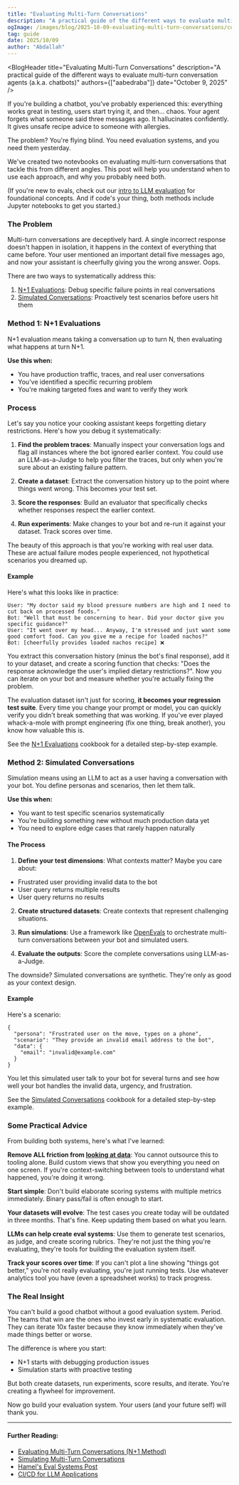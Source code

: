 ```yaml
---
title: "Evaluating Multi-Turn Conversations"
description: "A practical guide of the different ways to evaluate multi-turn conversation agents (a.k.a. chatbots)"
ogImage: /images/blog/2025-10-09-evaluating-multi-turn-conversations/conversational-evals.png
tag: guide
date: 2025/10/09
author: "Abdallah"
---
```



<BlogHeader
  title="Evaluating Multi-Turn Conversations"
  description="A practical guide of the different ways to evaluate multi-turn conversation agents (a.k.a. chatbots)"
  authors={["aabedraba"]}
  date="October 9, 2025"
/>

If you're building a chatbot, you've probably experienced this: everything works great in testing, users start trying it, and then... chaos. Your agent forgets what someone said three messages ago. It hallucinates confidently. It gives unsafe recipe advice to someone with allergies.

The problem? You're flying blind. You need evaluation systems, and you need them yesterday.

We've created two notevbooks on evaluating multi-turn conversations that tackle this from different angles. This post will help you understand when to use each approach, and why you probably need both.

(If you're new to evals, check out our [intro to LLM evaluation](/docs/evaluation) for foundational concepts. And if code's your thing, both methods include Jupyter notebooks to get you started.)

### The Problem

Multi-turn conversations are deceptively hard. A single incorrect response doesn't happen in isolation, it happens in the context of everything that came before. Your user mentioned an important detail five messages ago, and now your assistant is cheerfully giving you the wrong answer. Oops.

There are two ways to systematically address this:

1. [N+1 Evaluations](/guides/cookbook/example_evaluating_multi_turn_conversations): Debug specific failure points in real conversations
2. [Simulated Conversations](/guides/cookbook/example_simulated_multi_turn_conversations): Proactively test scenarios before users hit them

### Method 1: N+1 Evaluations

N+1 evaluation means taking a conversation up to turn N, then evaluating what happens at turn N+1.

**Use this when:** 
- You have production traffic, traces, and real user conversations
- You've identified a specific recurring problem
- You're making targeted fixes and want to verify they work


### Process

Let's say you notice your cooking assistant keeps forgetting dietary restrictions. Here's how you debug it systematically:

1. **Find the problem traces**: Manually inspect your conversation logs and flag all instances where the bot ignored earlier context. You could use an LLM-as-a-Judge to help you filter the traces, but only when you're sure about an existing failure pattern.

2. **Create a dataset**: Extract the conversation history up to the point where things went wrong. This becomes your test set.

3. **Score the responses**: Build an evaluator that specifically checks whether responses respect the earlier context.

4. **Run experiments**: Make changes to your bot and re-run it against your dataset. Track scores over time.

The beauty of this approach is that you're working with real user data. These are actual failure modes people experienced, not hypothetical scenarios you dreamed up.

#### Example

Here's what this looks like in practice:

```
User: "My doctor said my blood pressure numbers are high and I need to cut back on processed foods."
Bot: "Well that must be concerning to hear. Did your doctor give you specific guidance?"
User: "It went over my head... Anyway, I'm stressed and just want some good comfort food. Can you give me a recipe for loaded nachos?"
Bot: [cheerfully provides loaded nachos recipe] ❌
```

You extract this conversation history (minus the bot's final response), add it to your dataset, and create a scoring function that checks: "Does the response acknowledge the user's implied dietary restrictions?". Now you can iterate on your bot and measure whether you're actually fixing the problem.

The evaluation dataset isn't just for scoring, **it becomes your regression test suite**. Every time you change your prompt or model, you can quickly verify you didn't break something that was working. If you've ever played whack-a-mole with prompt engineering (fix one thing, break another), you know how valuable this is.

See the [N+1 Evaluations](/guides/cookbook/example_evaluating_multi_turn_conversations) cookbook for a detailed step-by-step example.

### Method 2: Simulated Conversations

Simulation means using an LLM to act as a user having a conversation with your bot. You define personas and scenarios, then let them talk.

**Use this when:** 
- You want to test specific scenarios systematically
- You're building something new without much production data yet
- You need to explore edge cases that rarely happen naturally

#### The Process

1. **Define your test dimensions**: What contexts matter? Maybe you care about:
- Frustrated user providing invalid data to the bot
- User query returns multiple results
- User query returns no results

2. **Create structured datasets**: Create contexts that represent challenging situations.

3. **Run simulations**: Use a framework like [OpenEvals](https://github.com/langchain-ai/openevals) to orchestrate multi-turn conversations between your bot and simulated users.

4. **Evaluate the outputs**: Score the complete conversations using LLM-as-a-Judge.

The downside? Simulated conversations are synthetic. They're only as good as your context design.

#### Example

Here's a scenario:

```
{
  "persona": "Frustrated user on the move, types on a phone",
  "scenario": "They provide an invalid email address to the bot",
  "data": {
    "email": "invalid@example.com"
  }
}
```

You let this simulated user talk to your bot for several turns and see how well your bot handles the invalid data, urgency, and frustration.

See the [Simulated Conversations](/guides/cookbook/example_simulated_multi_turn_conversations) cookbook for a detailed step-by-step example.

### Some Practical Advice

From building both systems, here's what I've learned:

**Remove ALL friction from [looking at data](/blog/2025-08-29-error-analysis-to-evaluate-llm-applications)**: You cannot outsource this to tooling alone. Build custom views that show you everything you need on one screen. If you're context-switching between tools to understand what happened, you're doing it wrong.

**Start simple**: Don't build elaborate scoring systems with multiple metrics immediately. Binary pass/fail is often enough to start.

**Your datasets will evolve**: The test cases you create today will be outdated in three months. That's fine. Keep updating them based on what you learn.

**LLMs can help create eval systems**: Use them to generate test scenarios, as judge, and create scoring rubrics. They're not just the thing you're evaluating, they're tools for building the evaluation system itself.

**Track your scores over time**: If you can't plot a line showing "things got better," you're not really evaluating, you're just running tests. Use whatever analytics tool you have (even a spreadsheet works) to track progress.

### The Real Insight

You can't build a good chatbot without a good evaluation system. Period. The teams that win are the ones who invest early in systematic evaluation. They can iterate 10x faster because they know immediately when they've made things better or worse.

The difference is where you start:

- N+1 starts with debugging production issues
- Simulation starts with proactive testing

But both create datasets, run experiments, score results, and iterate. You're creating a flywheel for improvement.

Now go build your evaluation system. Your users (and your future self) will thank you.

---

#### Further Reading:
- [Evaluating Multi-Turn Conversations (N+1 Method)](/guides/cookbook/example_evaluating_multi_turn_conversations)
- [Simulating Multi-Turn Conversations](/guides/cookbook/example_simulated_multi_turn_conversations)
- [Hamel's Eval Systems Post](https://hamel.dev/blog/posts/evals/)
- [CI/CD for LLM Applications](/blog/2025-10-21-testing-llm-applications)